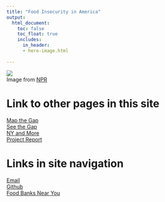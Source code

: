 ```yaml
---
title: "Food Insecurity in America"
output:
  html_document:
    toc: false
    toc_float: true
    includes:
      in_header: 
      - hero-image.html
    
---
```


<style>
body {
    position: absolute;
    padding-left: 16em;
    left: 0px;}
</style>

![](hero_image_ny.jpg)\
Image from [NPR](https://www.npr.org/2020/09/27/912486921/food-insecurity-in-the-u-s-by-the-numbers)


# Link to other pages in this site

[Map the Gap](https://tessas.shinyapps.io/countymaps/)\
[See the Gap](dashboard_1.html)\
[NY and More](dashboard_2.html)\
[Project Report](project_report.html)

# Links in site navigation

[Email](mailto:<vf2280@cumc.columbia.edu>)\
[Github](https://github.com/NICE8x/food_insecurity_final)\
[Food Banks Near You](https://www.feedingamerica.org/find-your-local-foodbank)